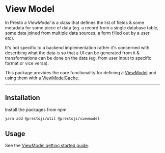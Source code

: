 

# View Model

In Presto a _ViewModel_ is a class that defines the list of
fields & some metadata for some piece of data (eg. a record from a single database table, some data joined from multiple
data sources, a form filled out by a user etc).

It's not specific to a backend implementation rather it's concerned with describing what the data is so that a UI can be
generated from it & transformations can be done on the data (eg. from user input to specific format or vice versa).

This package provides the core functionality for defining a [ViewModel](doc:viewModelFactory) and using them with a [ViewModelCache](doc:ViewModelCache).

---

## Installation

Install the packages from npm

```bash
yarn add @prestojs/util @prestojs/viewmodel
```

## Usage

See the [ViewModel getting started guide](/docs/getting-started/viewmodel).
